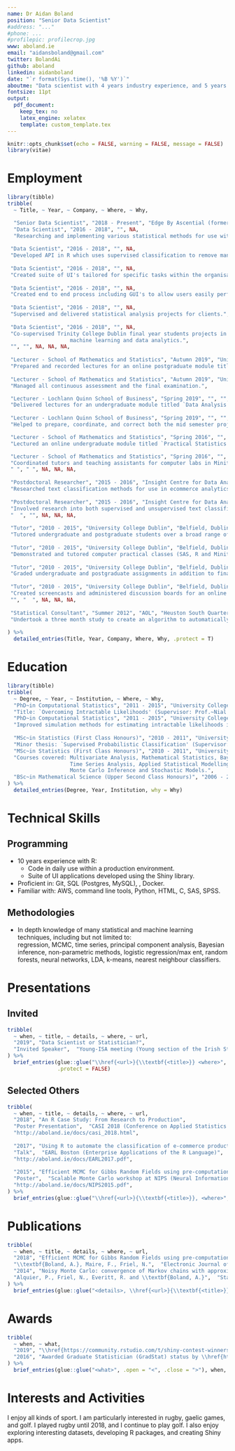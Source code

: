 ```yaml
---
name: Dr Aidan Boland
position: "Senior Data Scientist"
#address: "..."
#phone: ...
#profilepic: profilecrop.jpg
www: aboland.ie
email: "aidansboland@gmail.com"
twitter: BolandAi
github: aboland
linkedin: aidanboland
date: "`r format(Sys.time(), '%B %Y')`"
aboutme: "Data scientist with 4 years industry experience, and 5 years research experience."
fontsize: 11pt
output: 
  pdf_document: 
    keep_tex: no
    latex_engine: xelatex
    template: custom_template.tex
---
```


```r
knitr::opts_chunk$set(echo = FALSE, warning = FALSE, message = FALSE)
library(vitae)
```


# Employment

```r
library(tibble)
tribble(
  ~ Title, ~ Year, ~ Company, ~ Where, ~ Why,

  "Senior Data Scientist", "2018 - Present", "Edge By Ascential (formerly Clavis Insight)", "Dublin, Ireland",NA,
  "Data Scientist", "2016 - 2018", "", NA, 
  "Researching and implementing various statistical methods for use within ecommerce insights and analytics.",
 
 "Data Scientist", "2016 - 2018", "", NA, 
 "Developed API in R which uses supervised classification to remove manual data input and QA testing.",
 
 "Data Scientist", "2016 - 2018", "", NA, 
 "Created suite of UI's tailored for specific tasks within the organisation, allowing users to interactively manage data and apply machine learning techniques to simplify problems.",
 
 "Data Scientist", "2016 - 2018", "", NA, 
 "Created end to end process including GUI's to allow users easily perform intelligent text matching.",
 
 "Data Scientist", "2016 - 2018", "", NA, 
 "Supervised and delivered statistical analysis projects for clients.",
 
 "Data Scientist", "2016 - 2018", "", NA, 
 "Co-supervised Trinity College Dublin final year students projects in the areas of 
					machine learning and data analytics.",
 "", "", NA, NA, NA,
 
 "Lecturer - School of Mathematics and Statistics", "Autumn 2019", "University College Dublin", "Belfield, Dublin 4.",   
 "Prepared and recorded lectures for an online postgraduate module titled `Intro to Data Analytics'.",
 
 "Lecturer - School of Mathematics and Statistics", "Autumn 2019", "University College Dublin", "Belfield, Dublin 4.",   
 "Managed all continuous assessment and the final examination.",

 "Lecturer - Lochlann Quinn School of Business", "Spring 2019", "", "", 
 "Delivered lectures for an undergraduate module titled `Data Analysis for Decision Makers'.",
 
 "Lecturer - Lochlann Quinn School of Business", "Spring 2019", "", "", 
 "Helped to prepare, coordinate, and correct both the mid semester project and the final examination.",

 "Lecturer - School of Mathematics and Statistics", "Spring 2016", "", "", 
 "Lectured an online undergraduate module titled `Practical Statistics'.",

 "Lecturer - School of Mathematics and Statistics", "Spring 2016", "", "", 
 "Coordinated tutors and teaching assistants for computer labs in Minitab and R.",
 " ", " ", NA, NA, NA,
 
 "Postdoctoral Researcher", "2015 - 2016", "Insight Centre for Data Analytics & Clavis Insight", "Dublin , Ireland.", 
 "Researched text classification methods for use in ecommerce analytics.",
 
 "Postdoctoral Researcher", "2015 - 2016", "Insight Centre for Data Analytics & Clavis Insight", "Dublin , Ireland.", 
 "Involved research into both supervised and unsupervised text classification methods with the aim of solving an industry specific problem.",
 "  ", "", NA, NA, NA,
 
 "Tutor", "2010 - 2015", "University College Dublin", "Belfield, Dublin 4.", 
 "Tutored undergraduate and postgraduate students over a broad range of courses including probability theory, actuarial statistics, Bayesian analysis, data programming and multivariate analysis.",
 
 "Tutor", "2010 - 2015", "University College Dublin", "Belfield, Dublin 4.",
 "Demonstrated and tutored computer practical classes (SAS, R and Minitab) of up to fifty students for both undergraduates and postgraduates.",
 
 "Tutor", "2010 - 2015", "University College Dublin", "Belfield, Dublin 4.",
 "Graded undergraduate and postgraduate assignments in addition to final examinations.",
 
 "Tutor", "2010 - 2015", "University College Dublin", "Belfield, Dublin 4.",
 "Created screencasts and administered discussion boards for an online module: `Data programming with R'.",
 "", "  ", NA, NA, NA,
 
 "Statistical Consultant", "Summer 2012", "AOL", "Heuston South Quarter, Dublin 8.",
 "Undertook a three month study to create an algorithm to automatically detect spam searches on AOL's search engine.",
	              
) %>% 
  detailed_entries(Title, Year, Company, Where, Why, .protect = T)
```

\newpage

# Education

```r
library(tibble)
tribble(
  ~ Degree, ~ Year, ~ Institution, ~ Where, ~ Why,
  "PhD~in Computational Statistics", "2011 - 2015", "University College Dublin", "Dublin, Ireland",
  "Title: `Overcoming Intractable Likelihoods' (Supervisor: Prof.~Nial Friel).",
  "PhD~in Computational Statistics", "2011 - 2015", "University College Dublin", "Dublin, Ireland",
  "Improved simulation methods for estimating intractable likelihoods in area's such as spatial statistics and social network analysis.",
  
  "MSc~in Statistics (First Class Honours)", "2010 - 2011", "University College Dublin", "Dublin, Ireland",
  "Minor thesis: `Supervised Probabilistic Classification' (Supervisor: Prof.~Nial Friel).",
  "MSc~in Statistics (First Class Honours)", "2010 - 2011", "University College Dublin", "Dublin, Ireland",
  "Courses covered: Multivariate Analysis, Mathematical Statistics, Bayesian Analysis,
                 	Time Series Analysis, Applied Statistical Modelling, Data Programming,
                 	Monte Carlo Inference and Stochastic Models.",
  "BSc~in Mathematical Science (Upper Second Class Honours)", "2006 - 2011", "University College Dublin", "Dublin, Ireland", NA
) %>% 
  detailed_entries(Degree, Year, Institution, why = Why)
```


# Technical Skills

## Programming
\vspace{-0.2cm}  
- 10 years experience with R:  
    - Code in daily use within a production environment. 
    - Suite of UI applications developed using the Shiny library.
- Proficient in: Git, SQL (Postgres, MySQL), \LaTeX, Docker.
- Familiar with: AWS, command line tools, Python, HTML, C, SAS, SPSS.


## Methodologies
\vspace{-0.2cm}
- In depth knowledge of many statistical and machine learning techniques, including but not limited to:  
regression, MCMC, time series, principal component analysis, Bayesian inference, non-parametric methods, logistic regression/max ent, random forests, neural networks, LDA, k-means, nearest neighbour classifiers.



# Presentations

## Invited

```r
tribble(
  ~ when, ~ title, ~ details, ~ where, ~ url,
  "2019", "Data Scientist or Statistician?", 
  "Invited Speaker",  "Young-ISA meeting (Young section of the Irish Statistical Association)", "http://aboland.ie/docs/Young-ISA2019.html"
) %>%
  brief_entries(glue::glue("\\href{<url>}{\\textbf{<title>}} <where>", .open = "<", .close = ">"), when, 
                .protect = FALSE)
```

## Selected Others

```r
tribble(
  ~ when, ~ title, ~ details, ~ where, ~ url,
  "2018", "An R Case Study: From Research to Production", 
  "Poster Presentation",  "CASI 2018 (Conference on Applied Statistics in Ireland)",
  "http://aboland.ie/docs/casi_2018.html",
  
  "2017", "Using R to automate the classification of e-commerce products", 
  "Talk",  "EARL Boston (Enterprise Applications of the R Language)",
  "http://aboland.ie/docs/EARL2017.pdf",
  
  "2015", "Efficient MCMC for Gibbs Random Fields using pre-computation", 
  "Poster",  "Scalable Monte Carlo workshop at NIPS (Neural Information Processing Systems)",
  "http://aboland.ie/docs/NIPS2015.pdf",
) %>%
  brief_entries(glue::glue("\\href{<url>}{\\textbf{<title>}}, <where>", .open = "<", .close = ">"), when, .protect = FALSE)
```


# Publications
\vspace{2mm}


```r
tribble(
  ~ when, ~ title, ~ details, ~ where, ~ url,
  "2018", "Efficient MCMC for Gibbs Random Fields using pre-computation", 
  "\\textbf{Boland, A.}, Maire, F., Friel, N.",  "Electronic Journal of Statistics", "https://projecteuclid.org/euclid.ejs/1544670254",
  "2014", "Noisy Monte Carlo: convergence of Markov chains with approximate transitions kernels", 
  "Alquier, P., Friel, N., Everitt, R. and \\textbf{Boland, A.}",  "Statistics and Computing", "https://link.springer.com/article/10.1007/s11222-014-9521-x"
) %>%
  brief_entries(glue::glue("<details>, \\href{<url>}{\\textbf{<title>}} (\\textit{<where>})", .open = "<", .close = ">"), when, .protect = FALSE)
```

# Awards

```r
tribble(
  ~ when, ~ what,
  "2019", "\\href{https://community.rstudio.com/t/shiny-contest-winners-full-list/36347}{Shiny Contest} - 'Honorable Mention' for building an \\href{https://aboland.shinyapps.io/DublinTransport/}{Shiny app} which displays real time public transport info for Dublin.",
  "2016", "Awarded Graduate Statistician (GradStat) status by \\href{https://www.rss.org.uk/}{The Royal Statistical Society}."
) %>%
  brief_entries(glue::glue("<what>", .open = "<", .close = ">"), when, .protect = FALSE)
```



# Interests and Activities

I enjoy all kinds of sport. I am particularly interested in rugby, gaelic games, and golf. I played rugby until 2018, and I continue to play golf. I also enjoy exploring interesting datasets, developing R packages, and creating Shiny apps.






